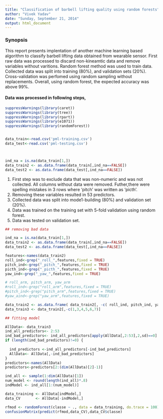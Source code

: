 ```yaml
---
title: "Classification of barbell lifting quality using random forests"
author: "Vivek Yadav"
date: "Sunday, September 21, 2014"
output: html_document
---
```


### Synopsis

This report presents implentation of another machine learning based algorithm to classify barbell lifting data obtained from wearable sensor. First raw data was processed to discard non-kineamtic data and remove variables without varitions. Random forest method was used to train data. Collected data was split into training (80%), and validation sets (20%). Cross-validation was perfomed using random sampling without replacements. Overall, using random forest, the expected accuracy was above 99%.

#### Data was processed in following steps, 

```r

suppressWarnings(library(caret))
suppressWarnings(library(tree))
suppressWarnings(library(rpart)) 
suppressWarnings(library(e1071))
suppressWarnings(library(randomForest))


data_train<-read.csv('pml-training.csv')
data_test<-read.csv('pml-testing.csv')



ind_na = is.na(data_train[1,])
data_train2 <- as.data.frame(data_train[,ind_na==FALSE])
data_test2 <- as.data.frame(data_test[,ind_na==FALSE])


```


1. First step was to exclude data that was non-numeric and was not collected. All columns without data were removed. Futher,there were spelling mistakes in 3 rows where 'pitch' was written as 'picth'.
2. Removing these variables resulted in 53 predictors. 
3. Collected data was split into mode1-building (80%) and validation set (20%). 
4. Data was trained on the training set with 5-fold validation using random forest.
5. Data was tested on validation set.

``` r
## removing bad data 

ind_na = is.na(data_train[1,])
data_train2 <- as.data.frame(data_train[,ind_na==FALSE])
data_test2 <- as.data.frame(data_test[,ind_na==FALSE])

features<-names(data_train2)
roll_ind<-grep("_roll_",features,fixed = TRUE)
pitch_ind<-grep("_pitch_",features,fixed = TRUE)
picth_ind<-grep("_picth_",features,fixed = TRUE)
yaw_ind<-grep("_yaw_",features,fixed = TRUE)

# roll_arm, pitch_arm, yaw_arm
#roll_ind<-grep("roll_arm",features,fixed = TRUE)
#pitch_ind<-grep("pitch_arm",features,fixed = TRUE)
#yaw_aind<-grep("yaw_arm",features,fixed = TRUE)

data_train2 <- as.data.frame( data_train2[, -c( roll_ind, pitch_ind, yaw_ind, picth_ind ) ] )
data_train3 <- data_train2[,-c(1,3,4,5,6,7)]

## fitting model

AllData<- data_train3
ind_all_predictors<- 2:53
ind_bad_predictors<- ind_all_predictors[apply(AllData[,2:53],2,sd)==0]
if (length(ind_bad_predictors)!=0) {
  
  ind_predictors <-ind_all_predictors[-ind_bad_predictors]
  AllData<- AllData[,-ind_bad_predictors]
}
predictors<-names(AllData)
predictors<-predictors[2:(dim(AllData)[2]-1)]

ind_all <- sample(1:dim(AllData)[1]) 
num_model <- round(length(ind_all)*.8)
indModel <- ind_all[1:(num_model)]

data_training <- AllData[indModel,]
data_CV       <- AllData[-indModel,]

rfmod <- randomForest(classe ~ ., data = data_training, do.trace = 100)
confusionMatrix(predict(rfmod,data_CV),data_CV$classe)

```
